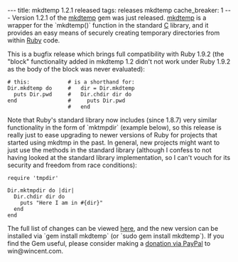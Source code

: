 ---
title: mkdtemp 1.2.1 released
tags: releases mkdtemp
cache_breaker: 1
---
Version 1.2.1 of the [[mkdtemp]] gem was just released. [[mkdtemp]] is a wrapper for the `mkdtemp()` function in the standard [[C]] library, and it provides an easy means of securely creating temporary directories from within [[Ruby]] code.

This is a bugfix release which brings full compatibility with Ruby 1.9.2 (the "block" functionality added in mkdtemp 1.2 didn't not work under Ruby 1.9.2 as the body of the block was never evaluated):

<pre lang="ruby"># this:            # is a shorthand for:
Dir.mkdtemp do     #   dir = Dir.mkdtemp
  puts Dir.pwd     #   Dir.chdir dir do
end                #     puts Dir.pwd
                   #   end</pre>

Note that Ruby's standard library now includes (since 1.8.7) very similar functionality in the form of `mktmpdir` (example below), so this release is really just to ease upgrading to newer versions of Ruby for projects that started using mkdtmp in the past. In general, new projects might want to just use the methods in the standard library (although I confess to not having looked at the standard library implementation, so I can't vouch for its security and freedom from race conditions):

<pre lang="ruby">require 'tmpdir'

Dir.mktmpdir do |dir|
  Dir.chdir dir do
    puts "Here I am in #{dir}"
  end
end</pre>

The full list of changes can be viewed [http://git.wincent.com/mkdtemp.git/shortlog/refs/tags/1.2.1 here], and the new version can be installed via `gem install mkdtemp` (or `sudo gem install mkdtemp`). If you find the Gem useful, please consider making a [https://www.paypal.com/cgi-bin/webscr?cmd=_xclick&business=win@wincent.com&item_name=mkdtemp+donation&no_note=1&currency_code=EUR&lc=GB donation via PayPal] to win@wincent.com.
